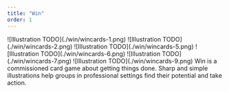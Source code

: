 ```yaml
---
title: "Win"
order: 1
---
```


<Illustrations>
    ![Illustration TODO](./win/wincards-1.png)
    ![Illustration TODO](./win/wincards-2.png)
        ![Illustration TODO](./win/wincards-5.png)
        ![Illustration TODO](./win/wincards-6.png)
        ![Illustration TODO](./win/wincards-7.png)
        ![Illustration TODO](./win/wincards-9.png)
</Illustrations>

<Description>
    Win is a commissioned card game about getting things done. Sharp and simple illustrations help groups in professional settings find their potential and take action.
</Description>

